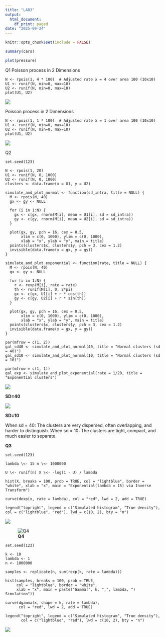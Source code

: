 ---
title: "LAB3"
output:
  html_document:
    df_print: paged
date: "2025-09-24"
---

```{r setup, include=FALSE}
knitr::opts_chunk$set(include = FALSE)
```

```{r cars, include=FALSE}
summary(cars)
```

```{r pressure, include=FALSE}
plot(pressure)
```

Q1 Poisson process in 2 Dimensions

```         
N <- rpois(1, 4 * 100)  # Adjusted rate λ = 4 over area 100 (10x10)
U1 <- runif(N, min=0, max=10)
U2 <- runif(N, min=0, max=10)
plot(U1, U2)
```

![](images/clipboard-3950563298.png)

Poisson process in 2 Dimensions

```         
N <- rpois(1, 1 * 100)  # Adjusted rate λ = 1 over area 100 (10x10)
U1 <- runif(N, min=0, max=10)
U2 <- runif(N, min=0, max=10)
plot(U1, U2)
```

![](images/clipboard-1541304627.png)

Q2

```         
set.seed(123)

N <- rpois(1, 20)
U1 <- runif(N, 0, 1000)
U2 <- runif(N, 0, 1000)
clusters <- data.frame(x = U1, y = U2)

simulate_and_plot_normal <- function(sd_intra, title = NULL) {
  M <- rpois(N, 40)
  gx <- gy <- NULL
  
  for (i in 1:N) {
    gx <- c(gx, rnorm(M[i], mean = U1[i], sd = sd_intra))
    gy <- c(gy, rnorm(M[i], mean = U2[i], sd = sd_intra))
  }
  
  plot(gx, gy, pch = 16, cex = 0.5,
       xlim = c(0, 1000), ylim = c(0, 1000),
       xlab = "x", ylab = "y", main = title)
  points(clusters$x, clusters$y, pch = 3, cex = 1.2)
  invisible(data.frame(x = gx, y = gy))
}

simulate_and_plot_exponential <- function(rate, title = NULL) {
  M <- rpois(N, 40)
  gx <- gy <- NULL
  
  for (i in 1:N) {
    r <- rexp(M[i], rate = rate)
    th <- runif(M[i], 0, 2*pi)
    gx <- c(gx, U1[i] + r * cos(th))
    gy <- c(gy, U2[i] + r * sin(th))
  }
  
  plot(gx, gy, pch = 16, cex = 0.5,
       xlim = c(0, 1000), ylim = c(0, 1000),
       xlab = "x", ylab = "y", main = title)
  points(clusters$x, clusters$y, pch = 3, cex = 1.2)
  invisible(data.frame(x = gx, y = gy))
}

par(mfrow = c(1, 2))
gal_sd40 <- simulate_and_plot_normal(40, title = "Normal clusters (sd = 40)")
gal_sd10 <- simulate_and_plot_normal(10, title = "Normal clusters (sd = 10)")

par(mfrow = c(1, 1))
gal_exp <- simulate_and_plot_exponential(rate = 1/20, title = "Exponential clusters")
```

![](images/clipboard-3091285106.png)

**SD=40**

![](images/clipboard-3091285106.png)

**SD=10**

When sd = 40: The clusters are very dispersed, often overlapping, and harder to distinguish. When sd = 10: The clusters are tight, compact, and much easier to separate.

**Q3**

```         
set.seed(123)

lambda \<- 15 n \<- 1000000

U \<- runif(n) X \<- -log(1 - U) / lambda

hist(X, breaks = 100, prob = TRUE, col = "lightblue", border = "white", xlab = "x", main = "Exponential(lambda = 15) via Inverse Transform")

curve(dexp(x, rate = lambda), col = "red", lwd = 2, add = TRUE)

legend("topright", legend = c("Simulated histogram", "True density"), col = c("lightblue", "red"), lwd = c(10, 2), bty = "n")
```

![](images/clipboard-3788602830.png)

![**Q4**](images/clipboard-2900445816.png)

```         
set.seed(123)

k <- 10
lambda <- 1
n <- 1000000

samples <- replicate(n, sum(rexp(k, rate = lambda)))

hist(samples, breaks = 100, prob = TRUE,
     col = "lightblue", border = "white",
     xlab = "x", main = paste("Gamma(", k, ",", lambda, ") Simulation"))

curve(dgamma(x, shape = k, rate = lambda),
      col = "red", lwd = 2, add = TRUE)

legend("topright", legend = c("Simulated histogram", "True density"),
       col = c("lightblue", "red"), lwd = c(10, 2), bty = "n")
```

![](images/clipboard-2400332946.png)
